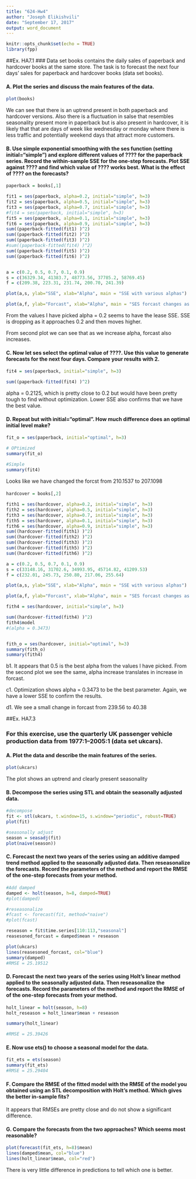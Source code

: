 ```yaml
---
title: "624-Hw4"
author: "Joseph Elikishvili"
date: "September 17, 2017"
output: word_document
---
```


```r
knitr::opts_chunk$set(echo = TRUE)
library(fpp)
```

##Ex. HA7.1
### Data set books contains the daily sales of paperback and hardcover books at the same store. The task is to forecast the next four days' sales for paperback and hardcover books (data set books).

#### A. Plot the series and discuss the main features of the data.

```r
plot(books)
```

We can see that there is an uptrend present in both paperback and hardcover versions. Also there is a fluctuation in salse that resembles seasonality present more in paperback but is also present in hardcover, it is likely that that are days of week like wednesday or monday where there is less traffic and potentially weekend days that attract more customers. 


#### B. Use simple exponential smoothing with the ses function (setting initial="simple") and explore different values of ???? for the paperback series. Record the within-sample SSE for the one-step forecasts. Plot SSE against ???? and find which value of ???? works best. What is the effect of ???? on the forecasts?
```r
paperback = books[,1]

fit1 = ses(paperback, alpha=0.2, initial="simple", h=3)
fit2 = ses(paperback, alpha=0.5, initial="simple", h=3)
fit3 = ses(paperback, alpha=0.7, initial="simple", h=3)
#fit4 = ses(paperback, initial="simple", h=3)
fit5 = ses(paperback, alpha=0.1, initial="simple", h=3)
fit6 = ses(paperback, alpha=0.9, initial="simple", h=3)
sum((paperback-fitted(fit1) )^2)
sum((paperback-fitted(fit2) )^2)
sum((paperback-fitted(fit3) )^2)
#sum((paperback-fitted(fit4) )^2)
sum((paperback-fitted(fit5) )^2)
sum((paperback-fitted(fit6) )^2)


a = c(0.2, 0.5, 0.7, 0.1, 0.9)
s = c(36329.34, 41383.7, 48773.56, 37785.2, 58769.45)
f = c(209.38, 223.31, 231.74, 200.70, 241.39)

plot(a,s, ylab="SSE", xlab="Alpha", main = "SSE with various alphas")

plot(a,f, ylab="Forcast", xlab="Alpha", main = "SES forcast changes as alpha is changed")
```

From the values I have picked alpha = 0.2 seems to have the lease SSE. SSE is dropping as it approaches 0.2 and then moves higher.

From second plot we can see that as we increase alpha, forcast also increases.

#### C. Now let ses select the optimal value of ????. Use this value to generate forecasts for the next four days. Compare your results with 2.

```r
fit4 = ses(paperback, initial="simple", h=3)

sum((paperback-fitted(fit4) )^2)
```

alpha = 0.2125, which is pretty close to 0.2 but would have been pretty tough to find without optimization.  Lower SSE also  confirms that we have the best value.

#### D. Repeat but with initial="optimal". How much difference does an optimal initial level make?

```r
fit_o = ses(paperback, initial="optimal", h=3)

# OPtimized
summary(fit_o)

#Simple
summary(fit4)
```

Looks like we have changed the forcst from 210.1537 to 207.1098

####

```r
hardcover = books[,2]

fith1 = ses(hardcover, alpha=0.2, initial="simple", h=3)
fith2 = ses(hardcover, alpha=0.5, initial="simple", h=3)
fith3 = ses(hardcover, alpha=0.7, initial="simple", h=3)
fith5 = ses(hardcover, alpha=0.1, initial="simple", h=3)
fith6 = ses(hardcover, alpha=0.9, initial="simple", h=3)
sum((hardcover-fitted(fith1) )^2)
sum((hardcover-fitted(fith2) )^2)
sum((hardcover-fitted(fith3) )^2)
sum((hardcover-fitted(fith5) )^2)
sum((hardcover-fitted(fith6) )^2)

a = c(0.2, 0.5, 0.7, 0.1, 0.9)
s = c(33148.16, 31702.6, 34993.95, 45714.82, 41209.53)
f = c(232.01, 245.73, 250.80, 217.06, 255.64)

plot(a,s, ylab="SSE", xlab="Alpha", main = "SSE with various alphas")

plot(a,f, ylab="Forcast", xlab="Alpha", main = "SES forcast changes as alpha is changed")

fith4 = ses(hardcover, initial="simple", h=3)

sum((hardcover-fitted(fith4) )^2)
fith4$model 
#(alpha = 0.3473)


fith_o = ses(hardcover, initial="optimal", h=3)
summary(fith_o)
summary(fith4)
```

b1. It appears that 0.5 is the best alpha from the values I have picked. From the second plot we see the same, alpha increase translates in increase in forcast.

c1. Optimization shows alpha = 0.3473 to be the best parameter. Again, we have a lower SSE to confirm the results.

d1. We see a small change in forcast from 239.56 to 40.38


##Ex. HA7.3

### For this exercise, use the quarterly UK passenger vehicle production data from 1977:1--2005:1 (data set ukcars).

#### A. Plot the data and describe the main features of the series.

```r
plot(ukcars)
```

The plot shows an uptrend and clearly present seasonality

#### B. Decompose the series using STL and obtain the seasonally adjusted data.

```r
#decompose
fit <- stl(ukcars, t.window=15, s.window="periodic", robust=TRUE)
plot(fit)

#seasonally adjust
season = seasadj(fit)
plot(naive(season))
```

#### C. Forecast the next two years of the series using an additive damped trend method applied to the seasonally adjusted data. Then reseasonalize the forecasts. Record the parameters of the method and report the RMSE of the one-step forecasts from your method.

```r
#Add damped
damped <- holt(season, h=8, damped=TRUE)
#plot(damped)

#reseasonalize
#fcast <- forecast(fit, method="naive")
#plot(fcast)

reseason = fit$time.series[110:113,"seasonal"]
reasesoned_forcast = damped$mean + reseason

plot(ukcars)
lines(reasesoned_forcast, col="blue")
summary(damped)
#RMSE = 25.19512
```

#### D. Forecast the next two years of the series using Holt's linear method applied to the seasonally adjusted data. Then reseasonalize the forecasts. Record the parameters of the method and report the RMSE of of the one-step forecasts from your method.

```r
holt_linear = holt(season, h=8)
holt_reseason = holt_linear$mean + reseason

summary(holt_linear)

#RMSE = 25.39426
```

#### E. Now use ets() to choose a seasonal model for the data.

```r
fit_ets = ets(season)
summary(fit_ets)
#RMSE = 25.29404
```

#### F. Compare the RMSE of the fitted model with the RMSE of the model you obtained using an STL decomposition with Holt's method. Which gives the better in-sample fits?

It appears that RMSEs are pretty close and do not show a significant difference.

#### G. Compare the forecasts from the two approaches? Which seems most reasonable?

```r
plot(forecast(fit_ets, h=8)$mean)
lines(damped$mean, col="blue")
lines(holt_linear$mean, col="red")
```

There is very little difference in predictions to tell which one is better.